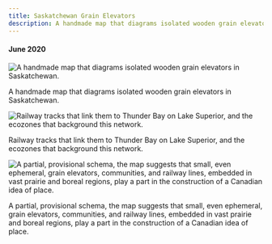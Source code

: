 ```yaml
---
title: Saskatchewan Grain Elevators
description: A handmade map that diagrams isolated wooden grain elevators in Saskatchewan.
---
```


#### June 2020


![A handmade map that diagrams isolated wooden grain elevators in Saskatchewan.](@assets/saskatchewan-grain-elevators/cover.jpg)

A handmade map that diagrams isolated wooden grain elevators in Saskatchewan.

![Railway tracks that link them to Thunder Bay on Lake Superior, and the ecozones that background this network.](@assets/saskatchewan-grain-elevators/1.jpg)

 Railway tracks that link them to Thunder Bay on Lake Superior, and the ecozones that background this network.

![A partial, provisional schema, the map suggests that small, even ephemeral, grain elevators, communities, and railway lines, embedded in vast  prairie and boreal regions, play a part in the construction of a Canadian idea of place.](@assets/saskatchewan-grain-elevators/2.jpg)

A partial, provisional schema, the map suggests that small, even ephemeral, grain elevators, communities, and railway lines, embedded in vast  prairie and boreal regions, play a part in the construction of a Canadian idea of place.



